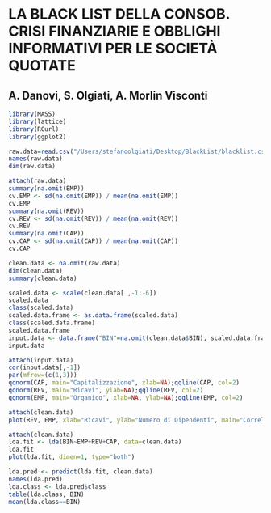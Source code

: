 LA BLACK LIST DELLA CONSOB. CRISI FINANZIARIE E OBBLIGHI INFORMATIVI PER LE SOCIETÀ QUOTATE
========================================================
A. Danovi, S. Olgiati, A. Morlin Visconti 
--------------------------------------------------------

```r
library(MASS)
library(lattice)
library(RCurl)
library(ggplot2)
```

```r
raw.data=read.csv("/Users/stefanoolgiati/Desktop/BlackList/blacklist.csv")
names(raw.data)
dim(raw.data)
```

```r
attach(raw.data)
summary(na.omit(EMP))
cv.EMP <- sd(na.omit(EMP)) / mean(na.omit(EMP))
cv.EMP
summary(na.omit(REV))
cv.REV <- sd(na.omit(REV)) / mean(na.omit(REV))
cv.REV
summary(na.omit(CAP))
cv.CAP <- sd(na.omit(CAP)) / mean(na.omit(CAP))
cv.CAP
```

```r
clean.data <- na.omit(raw.data)
dim(clean.data)
summary(clean.data)
```

```r
scaled.data <- scale(clean.data[ ,-1:-6])
scaled.data
class(scaled.data)
scaled.data.frame <- as.data.frame(scaled.data)
class(scaled.data.frame)
scaled.data.frame
input.data <- data.frame("BIN"=na.omit(clean.data$BIN), scaled.data.frame)
input.data
```

```r
attach(input.data)
cor(input.data[,-1])
par(mfrow=(c(1,3)))
qqnorm(CAP, main="Capitalizzazione", xlab=NA);qqline(CAP, col=2)
qqnorm(REV, main="Ricavi", ylab=NA);qqline(REV, col=2)
qqnorm(EMP, main="Organico", xlab=NA, ylab=NA);qqline(EMP, col=2)
```

```r
attach(clean.data)
plot(REV, EMP, xlab="Ricavi", ylab="Numero di Dipendenti", main="Correlazione tra Ricavi e Numero di Dipendenti")
```

```r
attach(clean.data)
lda.fit <- lda(BIN~EMP+REV+CAP, data=clean.data)
lda.fit
plot(lda.fit, dimen=1, type="both")
```

```r
lda.pred <- predict(lda.fit, clean.data)
names(lda.pred)
lda.class <- lda.pred$class
table(lda.class, BIN)
mean(lda.class==BIN)
```
